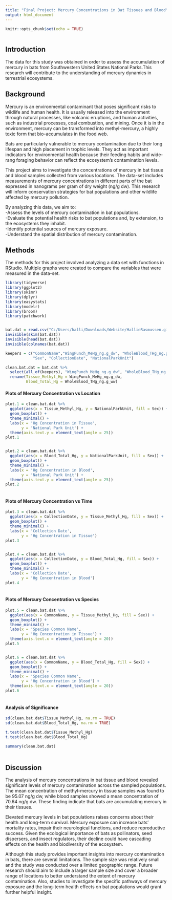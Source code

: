 ```yaml
---
title: "Final Project: Mercury Concentrations in Bat Tissues and Blood"
output: html_document
---
```


```r
knitr::opts_chunk$set(echo = TRUE)
```

<div style="height: 0.5px;"></div>

## Introduction
The data for this study was obtained in order to assess the accumulation of mercury in bats from Southwestern United States National Parks.This research will contribute to the understanding of mercury dynamics in terrestrial ecosystems.

## Background
Mercury is an environmental contaminant that poses significant risks to wildlife and human health. It is usually released into the environment through natural processes, like volcanic eruptions, and human activities, such as industrial processes, coal combustion, and mining. Once it is in the environment, mercury can be transformed into methyl-mercury, a highly toxic form that bio-accumulates in the food web. 

Bats are particularly vulnerable to mercury contamination due to their long lifespan and high placement in trophic levels. They act as important indicators for environmental health because their feeding habits and wide-rang foraging behavior can reflect the ecosystem's contamination levels. 

This project aims to investigate the concentrations of mercury in bat tissue and blood samples collected from various locations. The data-set includes measurements of mercury concentrations in different parts of the bat expressed in nanograms per gram of dry weight (ng/g dw).
This research will inform conservation strategies for bat populations and other wildlife affected by mercury pollution. 

By analyzing this data, we aim to:<br>
-Assess the levels of mercury contamination in bat populations.<br>
-Evaluate the potential health risks to bat populations and, by  extension, to the ecosystems they inhabit.<br>
-Identify potential sources of mercury exposure.<br>
-Understand the spatial distribution of mercury contamination.


## Methods
The methods for this project involved analyzing a data set with functions in RStudio. Multiple graphs were created to compare the variables that were measured in the data-set. 
```r
library(tidyverse)
library(ggplot2)
library(skimr)
library(dplyr)
library(easystats)
library(modelr)
library(broom)
library(patchwork)


bat.dat = read.csv("C:/Users/halli/Downloads/Website/HallieRasmussen.github.io/NPS Bat Hg_2023_Data.csv")
invisible(skim(bat.dat))
invisible(head(bat.dat))
invisible(colnames(bat.dat))

keepers = c("CommonName","WingPunch_MeHg_ng.g_dw", "WholeBlood_THg_ng.g_ww",
            "Sex", "CollectionDate", "NationalParkUnit")

clean.bat.dat = bat.dat %>%
  select(all_of(keepers), "WingPunch_MeHg_ng.g_dw", "WholeBlood_THg_ng.g_ww") %>%
  rename(Tissue_Methyl_Hg = WingPunch_MeHg_ng.g_dw,
         Blood_Total_Hg = WholeBlood_THg_ng.g_ww)
```


#### Plots of Mercury Concentration vs Location
```r
plot.1 = clean.bat.dat %>%
  ggplot(aes(x = Tissue_Methyl_Hg, y = NationalParkUnit, fill = Sex)) +
  geom_boxplot() +
  theme_minimal() +
  labs(x = 'Hg Concentration in Tissue',
       y = 'National Park Unit') +
  theme(axis.text.y = element_text(angle = 25))
plot.1


plot.2 = clean.bat.dat %>%
  ggplot(aes(x = Blood_Total_Hg, y = NationalParkUnit, fill = Sex)) +
  geom_boxplot() +
  theme_minimal() +
  labs(x = 'Hg Concentration in Blood',
       y = 'National Park Unit') +
  theme(axis.text.y = element_text(angle = 25))
plot.2
```

<div style="height: 2px;"></div>

#### Plots of Mercury Concentration vs Time
```r
plot.3 = clean.bat.dat %>%
  ggplot(aes(x = CollectionDate, y = Tissue_Methyl_Hg, fill = Sex)) +
  geom_boxplot() +
  theme_minimal() +
  labs(x = 'Collection Date',
       y = 'Hg Concentration in Tissue')
plot.3


plot.4 = clean.bat.dat %>%
  ggplot(aes(x = CollectionDate, y = Blood_Total_Hg, fill = Sex)) +
  geom_boxplot() +
  theme_minimal() +
  labs(x = 'Collection Date',
       y = 'Hg Concentration in Blood')
plot.4
```

<div style="height: 2px;"></div>

#### Plots of Mercury Concentration vs Species
```r
plot.5 = clean.bat.dat %>%
  ggplot(aes(x = CommonName, y = Tissue_Methyl_Hg, fill = Sex)) +
  geom_boxplot() +
  theme_minimal() +
  labs(x = 'Species Common Name',
       y = 'Hg Concentration in Tissue') +
  theme(axis.text.x = element_text(angle = 20))
plot.5


plot.6 = clean.bat.dat %>%
  ggplot(aes(x = CommonName, y = Blood_Total_Hg, fill = Sex)) +
  geom_boxplot() +
  theme_minimal() +
  labs(x = 'Species Common Name',
       y = 'Hg Concentration in Blood') + 
  theme(axis.text.x = element_text(angle = 20))
plot.6
```

<div style="height: 2px;"></div>

#### Analysis of Significance
```r
sd(clean.bat.dat$Tissue_Methyl_Hg, na.rm = TRUE)
sd(clean.bat.dat$Blood_Total_Hg, na.rm = TRUE)
```

```r
t.test(clean.bat.dat$Tissue_Methyl_Hg)
t.test(clean.bat.dat$Blood_Total_Hg)

summary(clean.bat.dat)
```

<div style="height: 3px;"></div>

## Discussion
The analysis of mercury concentrations in bat tissue and blood revealed significant levels of mercury contamination across the sampled populations. The mean concentration of methyl-mercury in tissue samples was found to be 95.07 ng/g dw, while blood samples showed a mean concentration of 70.64 ng/g dw. These finding indicate that bats are accumulating mercury in their tissues. 

Elevated mercury levels in bat populations raises concerns about their health and long-term survival. Mercury exposure can increase bats' mortality rates, impair their neurological functions, and reduce reproductive success. Given the ecological importance of bats as pollinators, seed dispersers, and insect regulators, their decline could have cascading effects on the health and biodiversity of the ecosystem.

Although this study provides important insights into mercury contamination in bats, there are several limitations. The sample size was relatively small and the study was conducted over a limited geographic range. Future research should aim to include a larger sample size and cover a broader range of locations to better understand the extent of mercury contamination. Also, studies to investigate the specific pathways of mercury exposure and the long-term health effects on bat populations would grant further helpful insight. 

<div style="height: 20px;"></div>
